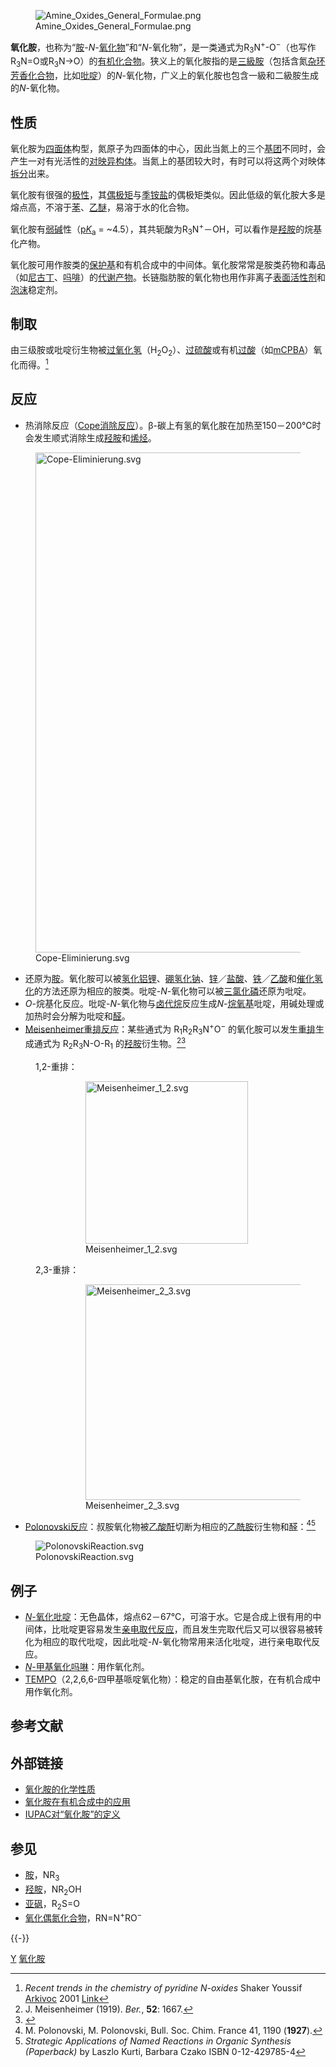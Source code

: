 [[File:Amine_Oxides_General_Formulae.png|thumb]]

'''氧化胺'''，也称为“[[胺|胺]]-''N''-[[氧化物|氧化物]]”和“''N''-氧化物”，是一类通式为R<sub>3</sub>N<sup>+</sup>-O<sup>−</sup>（也写作R<sub>3</sub>N=O或R<sub>3</sub>N→O）的[[有机化合物|有机化合物]]。狭义上的氧化胺指的是[[三級胺|三級胺]]（包括含氮[[杂环|杂环]][[芳香化合物|芳香化合物]]，比如[[吡啶|吡啶]]）的''N''-氧化物，广义上的氧化胺也包含一級和二級胺生成的''N''-氧化物。

== 性质 ==
氧化胺为[[四面体|四面体]]构型，氮原子为四面体的中心，因此当氮上的三个[[基团|基团]]不同时，会产生一对有光活性的[[对映异构体|对映异构体]]。当氮上的基团较大时，有时可以将这两个对映体[[手性拆分|拆分]]出来。

氧化胺有很强的[[极性|极性]]，其[[偶极矩|偶极矩]]与[[季铵盐|季铵盐]]的偶极矩类似。因此低级的氧化胺大多是熔点高，不溶于[[苯|苯]]、[[乙醚|乙醚]]，易溶于水的化合物。

氧化胺有[[弱碱|弱碱]]性（[[pKa|p''K''<sub>a</sub>]] = ~4.5），其共轭酸为R<sub>3</sub>N<sup>+</sup>－OH，可以看作是[[羟胺|羟胺]]的烷基化产物。

氧化胺可用作胺类的[[保护基|保护基]]和有机合成中的中间体。氧化胺常常是胺类药物和毒品（如[[尼古丁|尼古丁]]、[[吗啡|吗啡]]）的[[代谢产物|代谢产物]]。长链脂肪胺的氧化物也用作非离子[[表面活性剂|表面活性剂]]和[[泡沫|泡沫]]稳定剂。

== 制取 ==
由三级胺或吡啶衍生物被[[过氧化氢|过氧化氢]]（H<sub>2</sub>O<sub>2</sub>）、[[过硫酸|过硫酸]]或有机[[过酸|过酸]]（如[[mCPBA|mCPBA]]）氧化而得。<ref>''Recent trends in the chemistry of pyridine N-oxides'' Shaker Youssif [[Arkivoc|Arkivoc]] 2001 [http://www.arkivoc.com/home.aspx?VIEW=MANUSCRIPT&MSID=180 Link]{{Dead link|date=2019年4月 |bot=InternetArchiveBot |fix-attempted=yes }}</ref>

== 反应 ==
* 热消除反应（[[Cope消除反应|Cope消除反应]]）。β-碳上有氢的氧化胺在加热至150－200°C时会发生顺式消除生成[[羟胺|羟胺]]和[[烯烃|烯烃]]。

[[File:Cope-Eliminierung.svg|800px]]

* 还原为[[胺|胺]]。氧化胺可以被[[氢化铝锂|氢化铝锂]]、[[硼氢化钠|硼氢化钠]]、[[锌|锌]]／[[盐酸|盐酸]]、[[铁|铁]]／[[乙酸|乙酸]]和[[催化氢化|催化氢化]]的方法还原为相应的胺类。吡啶-''N''-氧化物可以被[[三氯化磷|三氯化磷]]还原为吡啶。
* ''O''-烷基化反应。吡啶-''N''-氧化物与[[卤代烷|卤代烷]]反应生成''N''-[[烷氧基|烷氧基]]吡啶，用碱处理或加热时会分解为吡啶和[[醛|醛]]。
* [[Meisenheimer重排反应|Meisenheimer重排反应]]：某些通式为 R<sub>1</sub>R<sub>2</sub>R<sub>3</sub>N<sup>+</sup>O<sup>−</sup> 的氧化胺可以发生[[重排|重排]]生成通式为 R<sub>2</sub>R<sub>3</sub>N-O-R<sub>1</sub> 的[[羟胺|羟胺]]衍生物。<ref>J. Meisenheimer (1919). ''Ber.'', '''52''': 1667.</ref><ref>{{cite book en|first=Michael B.|last=Smith|coauthor=Jerry March|title=March's Advanced Organic Chemistry: Reactions, Mechanisms, and Structure|publisher=Wiley-Interscience|edition=5th edition|year=2001|isbn=0-471-58589-0}}</ref>

:1,2-重排：
::[[File:Meisenheimer_1_2.svg|260px]]

:2,3-重排：
::[[File:Meisenheimer_2_3.svg|345px]]

* [[Polonovski反应|Polonovski反应]]：叔胺氧化物被[[乙酸酐|乙酸酐]]切断为相应的[[乙酰胺|乙酰胺]]衍生物和[[醛|醛]]：<ref>M. Polonovski, M. Polonovski, Bull. Soc. Chim. France 41, 1190 ('''1927''').</ref><ref>''Strategic Applications of Named Reactions in Organic Synthesis (Paperback)'' by Laszlo Kurti, Barbara Czako ISBN 0-12-429785-4</ref>

[[File:PolonovskiReaction.svg|center]]

== 例子 ==
* [[N-氧化吡啶|''N''-氧化吡啶]]：无色晶体，熔点62－67°C，可溶于水。它是合成上很有用的中间体，比吡啶更容易发生[[亲电取代反应|亲电取代反应]]，而且发生完取代后又可以很容易被转化为相应的取代吡啶，因此吡啶-''N''-氧化物常用来活化吡啶，进行亲电取代反应。
* [[N-甲基氧化吗啉|''N''-甲基氧化吗啉]]：用作氧化剂。
* [[四甲基哌啶氧化物|TEMPO]]（2,2,6,6-四甲基哌啶氧化物）：稳定的自由基氧化胺，在有机合成中用作氧化剂。

== 参考文献 ==
{{Reflist|2}}

== 外部链接 ==
* [https://archive.is/20121212131033/http://www.cem.msu.edu/~reusch/VirtualText/amine2.htm 氧化胺的化学性质]
* [http://www.chm.bris.ac.uk/motm/proline/aminehomepage.html 氧化胺在有机合成中的应用] {{Wayback|url=http://www.chm.bris.ac.uk/motm/proline/aminehomepage.html |date=20081208175149 }}
* [http://www.iupac.org/goldbook/A00273.pdf IUPAC对“氧化胺”的定义] {{Wayback|url=http://www.iupac.org/goldbook/A00273.pdf |date=20070610040644 }}

== 参见 ==
* [[胺|胺]]，NR<sub>3</sub>
* [[羟胺|羟胺]]，NR<sub>2</sub>OH
* [[亚砜|亚砜]]，R<sub>2</sub>S=O 
* [[氧化偶氮化合物|氧化偶氮化合物]]，RN=N<sup>+</sup>RO<sup>−</sup>

{{-}}
{{官能团}}

[[Category:官能团|Y]]
[[Category:氧化胺|]]